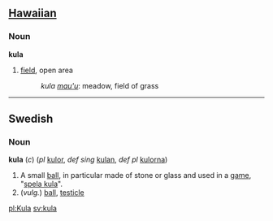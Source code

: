 {{wikipedia}}
==[[Hawaiian]]==
===Noun===
'''kula'''

# [[field]], open area
#: ''kula [[mau'u]]'': meadow, field of grass

----
==Swedish==
===Noun===
'''kula''' (''c'') (''pl'' [[kulor]], ''def sing'' [[kulan]], ''def pl'' [[kulorna]])

#A small [[ball]], in particular made of stone or glass and used in a [[game]], "[[spela kula]]".
#(''vulg.'') [[ball]], [[testicle]]

[[pl:Kula]]
[[sv:kula]]